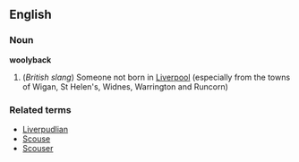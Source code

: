 ==English==
===Noun===
'''woolyback'''
#(''British slang'') Someone not born in [[Liverpool]] (especially from the towns of Wigan, St Helen's, Widnes, Warrington and Runcorn)

===Related terms===
*[[Liverpudlian]]
*[[Scouse]]
*[[Scouser]]